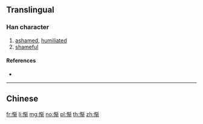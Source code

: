 {{also|慚}}
==Translingual==

===Han character===
{{Han char|rn=61|rad=心|as=08|sn=11|four=|canj=PKQL|ids=⿲忄车斤}}

# [[ashamed]], [[humiliated]]
# [[shameful]]

====References====
* {{Han ref|kx=0392.181|hdz=42314.110|uh=60ED|ud=24813}}

----

==Chinese==
{{zh-see|慚}}

[[fr:惭]]
[[li:惭]]
[[mg:惭]]
[[no:惭]]
[[pl:惭]]
[[th:惭]]
[[zh:惭]]
